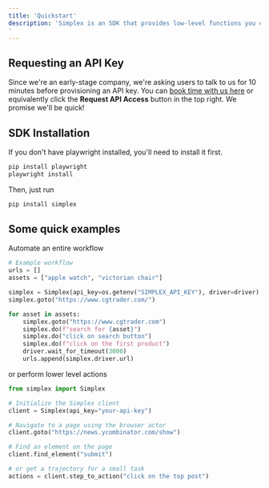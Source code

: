 ```yaml
---
title: 'Quickstart'
description: 'Simplex is an SDK that provides low-level functions you can use to create reliable web automations using code and natural language. You can get started with the python SDK below or call the API directly.
'
---
```

## Requesting an API Key
Since we're an early-stage company, we're asking users to talk to us for 10 minutes before provisioning an API key. You can [book time with us here](https://cal.com/simplex-data/15min) or equivalently click the **Request API Access** button in the top right. We promise we'll be quick!
## SDK Installation
If you don't have playwright installed, you'll need to install it first.
```bash
pip install playwright
playwright install
```
Then, just run 
```bash
pip install simplex
```

## Some quick examples
Automate an entire workflow
```python
# Example workflow
urls = []
assets = ["apple watch", "victorian chair"]

simplex = Simplex(api_key=os.getenv("SIMPLEX_API_KEY"), driver=driver)
simplex.goto("https://www.cgtrader.com/")

for asset in assets:
    simplex.goto("https://www.cgtrader.com")
    simplex.do(f"search for {asset}")  
    simplex.do("click on search button")
    simplex.do(f"click on the first product")
    driver.wait_for_timeout(3000)
    urls.append(simplex.driver.url)
```

or perform lower level actions 
```python
from simplex import Simplex

# Initialize the Simplex client
client = Simplex(api_key="your-api-key")

# Navigate to a page using the browser actor
client.goto("https://news.ycombinator.com/show")

# Find an element on the page
client.find_element("submit")

# or get a trajectory for a small task
actions = client.step_to_action("click on the top post")
``` 



